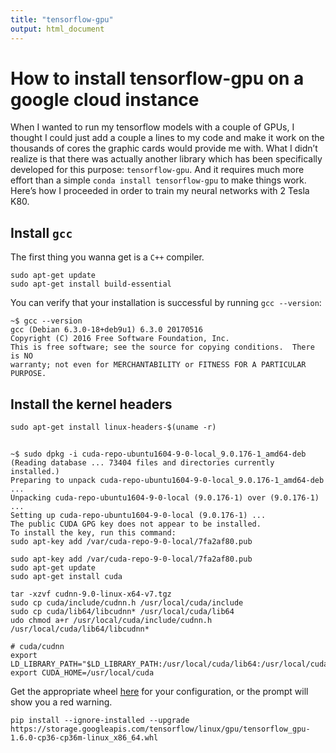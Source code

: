 ```yaml
---
title: "tensorflow-gpu"
output: html_document
---
```


# How to install tensorflow-gpu on a google cloud instance 

When I wanted to run my tensorflow models with a couple of GPUs, I thought I could just add a couple a lines to my code and make it work on the thousands of cores the graphic cards would provide me with. What I didn't realize is that there was actually another library which has been specifically developed for this purpose: `tensorflow-gpu`. And it requires much more effort than a simple `conda install tensorflow-gpu` to make things work. Here's how I proceeded in order to train my neural networks with 2 Tesla K80. 

## Install `gcc` 


The first thing you wanna get is a `C++` compiler.

```
sudo apt-get update
sudo apt-get install build-essential
```

You can verify that your installation is successful by running `gcc --version`:

```
~$ gcc --version
gcc (Debian 6.3.0-18+deb9u1) 6.3.0 20170516
Copyright (C) 2016 Free Software Foundation, Inc.
This is free software; see the source for copying conditions.  There is NO
warranty; not even for MERCHANTABILITY or FITNESS FOR A PARTICULAR PURPOSE.
```

## Install the kernel headers 

```
sudo apt-get install linux-headers-$(uname -r)
```

## 

```
~$ sudo dpkg -i cuda-repo-ubuntu1604-9-0-local_9.0.176-1_amd64-deb
(Reading database ... 73404 files and directories currently installed.)
Preparing to unpack cuda-repo-ubuntu1604-9-0-local_9.0.176-1_amd64-deb ...
Unpacking cuda-repo-ubuntu1604-9-0-local (9.0.176-1) over (9.0.176-1) ...
Setting up cuda-repo-ubuntu1604-9-0-local (9.0.176-1) ...
The public CUDA GPG key does not appear to be installed.
To install the key, run this command:
sudo apt-key add /var/cuda-repo-9-0-local/7fa2af80.pub
```

```
sudo apt-key add /var/cuda-repo-9-0-local/7fa2af80.pub
sudo apt-get update
sudo apt-get install cuda
```

```
tar -xzvf cudnn-9.0-linux-x64-v7.tgz
sudo cp cuda/include/cudnn.h /usr/local/cuda/include
sudo cp cuda/lib64/libcudnn* /usr/local/cuda/lib64
udo chmod a+r /usr/local/cuda/include/cudnn.h /usr/local/cuda/lib64/libcudnn*
```

```
# cuda/cudnn
export LD_LIBRARY_PATH="$LD_LIBRARY_PATH:/usr/local/cuda/lib64:/usr/local/cuda/extras/CUPTI/lib64"
export CUDA_HOME=/usr/local/cuda
```

Get the appropriate wheel [here](https://www.tensorflow.org/install/install_linux#the_url_of_the_tensorflow_python_package) for your configuration, or the prompt will show you a red warning.

```
pip install --ignore-installed --upgrade https://storage.googleapis.com/tensorflow/linux/gpu/tensorflow_gpu-1.6.0-cp36-cp36m-linux_x86_64.whl

```

